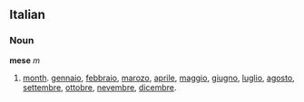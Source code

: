 ==Italian==
===Noun===
'''mese''' ''m''

# [[month]]. [[gennaio]], [[febbraio]], [[marozo]], [[aprile]], [[maggio]], [[giugno]], [[luglio]], [[agosto]], [[settembre]], [[ottobre]], [[nevembre]], [[dicembre]].